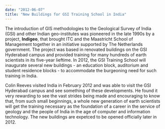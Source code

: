 ```yaml
---
date: "2012-06-07"
title: "New Buildings for GSI Training School in India"
---
```


The introduction of GIS methodologies to the Geological Survey of India (GSI)
and other Indian  geo-institutes was pioneered in the late 1990s by a project,
__Indigeo__, that brought ITC and the  Maastricht School of Management together in
an initiative supported by The Netherlands  government. The project was based in
renovated buildings on the GSI Hyderabad campus and  provided training for many
hundreds of earth scientists in its five-year lieftime. In 2012, the GSI
Training School will inaugurate several new buildings - an education block,
auditorium and student  residence blocks - to accommodate the burgeoning need
for such training in India. 

Colin Reeves visited India in February 2012 and was able to visit the GSI
Hyderabad campus and  see something of these developments. He found it very
rewarding to see the vast strides being  made and encouraging to know that, from
such small beginnings, a whole new generation of earth  scientists will get the
training necessary as the foundation of a career in the service of geology and
the people of India in the age of computer and information technology. The new
buildings are  expetced to be opened officially later in 2012. 

<PublishDate />
